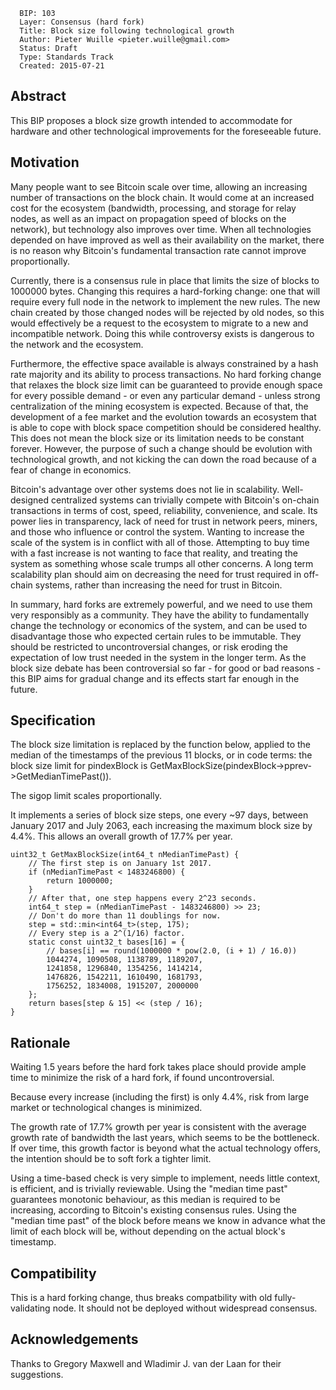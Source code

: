 <pre>
  BIP: 103
  Layer: Consensus (hard fork)
  Title: Block size following technological growth
  Author: Pieter Wuille <pieter.wuille@gmail.com>
  Status: Draft
  Type: Standards Track
  Created: 2015-07-21
</pre>

==Abstract==

This BIP proposes a block size growth intended to accommodate for hardware and other technological improvements for the foreseeable future.

==Motivation==

Many people want to see Bitcoin scale over time, allowing an increasing number of transactions on the block chain. It would come at an increased cost for the ecosystem (bandwidth, processing, and storage for relay nodes, as well as an impact on propagation speed of blocks on the network), but technology also improves over time. When all technologies depended on have improved as well as their availability on the market, there is no reason why Bitcoin's fundamental transaction rate cannot improve proportionally.

Currently, there is a consensus rule in place that limits the size of blocks to 1000000 bytes. Changing this requires a hard-forking change: one that will require every full node in the network to implement the new rules. The new chain created by those changed nodes will be rejected by old nodes, so this would effectively be a request to the ecosystem to migrate to a new and incompatible network. Doing this while controversy exists is dangerous to the network and the ecosystem.

Furthermore, the effective space available is always constrained by a hash rate majority and its ability to process transactions. No hard forking change that relaxes the block size limit can be guaranteed to provide enough space for every possible demand - or even any particular demand - unless strong centralization of the mining ecosystem is expected. Because of that, the development of a fee market and the evolution towards an ecosystem that is able to cope with block space competition should be considered healthy. This does not mean the block size or its limitation needs to be constant forever. However, the purpose of such a change should be evolution with technological growth, and not kicking the can down the road because of a fear of change in economics.

Bitcoin's advantage over other systems does not lie in scalability. Well-designed centralized systems can trivially compete with Bitcoin's on-chain transactions in terms of cost, speed, reliability, convenience, and scale. Its power lies in transparency, lack of need for trust in network peers, miners, and those who influence or control the system. Wanting to increase the scale of the system is in conflict with all of those. Attempting to buy time with a fast increase is not wanting to face that reality, and treating the system as something whose scale trumps all other concerns. A long term scalability plan should aim on decreasing the need for trust required in off-chain systems, rather than increasing the need for trust in Bitcoin.

In summary, hard forks are extremely powerful, and we need to use them very responsibly as a community. They have the ability to fundamentally change the technology or economics of the system, and can be used to disadvantage those who expected certain rules to be immutable. They should be restricted to uncontroversial changes, or risk eroding the expectation of low trust needed in the system in the longer term. As the block size debate has been controversial so far - for good or bad reasons - this BIP aims for gradual change and its effects start far enough in the future.

==Specification==

The block size limitation is replaced by the function below, applied to the median of the timestamps of the previous 11 blocks, or in code terms: the block size limit for pindexBlock is GetMaxBlockSize(pindexBlock->pprev->GetMedianTimePast()).

The sigop limit scales proportionally.

It implements a series of block size steps, one every ~97 days, between January 2017 and July 2063, each increasing the maximum block size by 4.4%. This allows an overall growth of 17.7% per year.

<pre>
uint32_t GetMaxBlockSize(int64_t nMedianTimePast) {
    // The first step is on January 1st 2017.
    if (nMedianTimePast < 1483246800) {
        return 1000000;
    }
    // After that, one step happens every 2^23 seconds.
    int64_t step = (nMedianTimePast - 1483246800) >> 23;
    // Don't do more than 11 doublings for now.
    step = std::min<int64_t>(step, 175);
    // Every step is a 2^(1/16) factor.
    static const uint32_t bases[16] = {
        // bases[i] == round(1000000 * pow(2.0, (i + 1) / 16.0))
        1044274, 1090508, 1138789, 1189207,
        1241858, 1296840, 1354256, 1414214,
        1476826, 1542211, 1610490, 1681793,
        1756252, 1834008, 1915207, 2000000
    };
    return bases[step & 15] << (step / 16);
}
</pre>

==Rationale==

Waiting 1.5 years before the hard fork takes place should provide ample time to minimize the risk of a hard fork, if found uncontroversial.

Because every increase (including the first) is only 4.4%, risk from large market or technological changes is minimized.

The growth rate of 17.7% growth per year is consistent with the average growth rate of bandwidth the last years, which seems to be the bottleneck. If over time, this growth factor is beyond what the actual technology offers, the intention should be to soft fork a tighter limit.

Using a time-based check is very simple to implement, needs little context, is efficient, and is trivially reviewable. Using the "median time past" guarantees monotonic behaviour, as this median is required to be increasing, according to Bitcoin's existing consensus rules. Using the "median time past" of the block before means we know in advance what the limit of each block will be, without depending on the actual block's timestamp.

==Compatibility==

This is a hard forking change, thus breaks compatbility with old fully-validating node. It should not be deployed without widespread consensus.

==Acknowledgements==

Thanks to Gregory Maxwell and Wladimir J. van der Laan for their suggestions.
